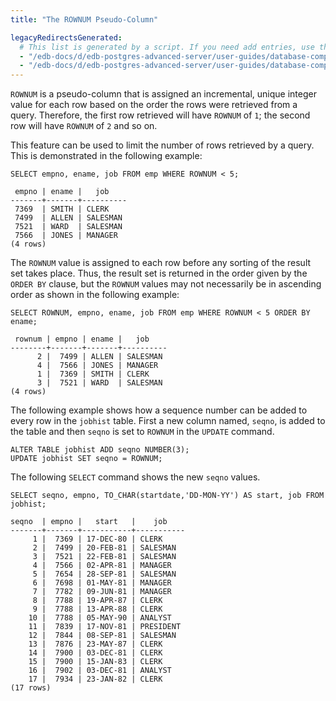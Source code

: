 ```yaml
---
title: "The ROWNUM Pseudo-Column"

legacyRedirectsGenerated:
  # This list is generated by a script. If you need add entries, use the `legacyRedirects` key.
  - "/edb-docs/d/edb-postgres-advanced-server/user-guides/database-compatibility-for-oracle-developers-guide/13/the_rownum_pseudo_column.html"
  - "/edb-docs/d/edb-postgres-advanced-server/user-guides/database-compatibility-for-oracle-developers-guide/latest/the_rownum_pseudo_column.html"
---
```


<div id="the_rownum_pseudo_column" class="registered_link"></div>

`ROWNUM` is a pseudo-column that is assigned an incremental, unique integer value for each row based on the order the rows were retrieved from a query. Therefore, the first row retrieved will have `ROWNUM` of `1`; the second row will have `ROWNUM` of `2` and so on.

This feature can be used to limit the number of rows retrieved by a query. This is demonstrated in the following example:

```text
SELECT empno, ename, job FROM emp WHERE ROWNUM < 5;

 empno | ename |   job
-------+-------+----------
 7369  | SMITH | CLERK
 7499  | ALLEN | SALESMAN
 7521  | WARD  | SALESMAN
 7566  | JONES | MANAGER
(4 rows)
```

The `ROWNUM` value is assigned to each row before any sorting of the result set takes place. Thus, the result set is returned in the order given by the `ORDER BY` clause, but the `ROWNUM` values may not necessarily be in ascending order as shown in the following example:

```text
SELECT ROWNUM, empno, ename, job FROM emp WHERE ROWNUM < 5 ORDER BY ename;

 rownum | empno | ename |   job
--------+-------+-------+----------
      2 |  7499 | ALLEN | SALESMAN
      4 |  7566 | JONES | MANAGER
      1 |  7369 | SMITH | CLERK
      3 |  7521 | WARD  | SALESMAN
(4 rows)
```

The following example shows how a sequence number can be added to every row in the `jobhist` table. First a new column named, `seqno`, is added to the table and then `seqno` is set to `ROWNUM` in the `UPDATE` command.

```text
ALTER TABLE jobhist ADD seqno NUMBER(3);
UPDATE jobhist SET seqno = ROWNUM;
```

The following `SELECT` command shows the new `seqno` values.

```text
SELECT seqno, empno, TO_CHAR(startdate,'DD-MON-YY') AS start, job FROM
jobhist;

seqno  | empno |   start   |    job
-------+-------+-----------+-----------
     1 |  7369 | 17-DEC-80 | CLERK
     2 |  7499 | 20-FEB-81 | SALESMAN
     3 |  7521 | 22-FEB-81 | SALESMAN
     4 |  7566 | 02-APR-81 | MANAGER
     5 |  7654 | 28-SEP-81 | SALESMAN
     6 |  7698 | 01-MAY-81 | MANAGER
     7 |  7782 | 09-JUN-81 | MANAGER
     8 |  7788 | 19-APR-87 | CLERK
     9 |  7788 | 13-APR-88 | CLERK
    10 |  7788 | 05-MAY-90 | ANALYST
    11 |  7839 | 17-NOV-81 | PRESIDENT
    12 |  7844 | 08-SEP-81 | SALESMAN
    13 |  7876 | 23-MAY-87 | CLERK
    14 |  7900 | 03-DEC-81 | CLERK
    15 |  7900 | 15-JAN-83 | CLERK
    16 |  7902 | 03-DEC-81 | ANALYST
    17 |  7934 | 23-JAN-82 | CLERK
(17 rows)
```
